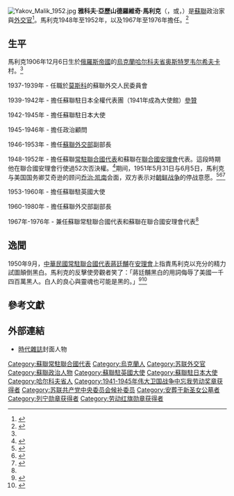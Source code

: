 [[File:Yakov_Malik_1952.jpg|thumbnail]]
'''雅科夫·亞歷山德羅維奇·馬利克'''（{{lang-ru|Яков Александрович Малик}}，{{lang-en|Yakov Malik}}或{{lang|en|Jacob Malik}}，{{bd|1906年|12月6日|1980年|2月11日}}）是[[蘇聯|蘇聯]]政治家與[[外交官|外交官]]<ref name="冷戰史">{{Cite web | url=http://legacy.wilsoncenter.org/coldwarfiles/index-42048.html | title=''Cold War International History Project's Cold War Files'' | publisher=[[冷戰國際史項目|冷戰國際史項目]] | deadurl=yes | archiveurl=https://web.archive.org/web/20140221045634/http://legacy.wilsoncenter.org/coldwarfiles/index-42048.html | archivedate=2014-02-21 }}</ref>。馬利克1948年至1952年，以及1967年至1976年擔任{{le|俄國常駐聯合國代表|Permanent Representative of Russia to the United Nations|蘇聯常駐聯合國代表}}。<ref name="聯合國">{{Cite web | url=http://www.un.int/russia/new/MainRoot/docs/biographi_en/malik/malic.htm | title=Yakov Malik (1906-1980) | publisher=[[聯合國|聯合國]] | deadurl=yes | archiveurl=https://web.archive.org/web/20121011075521/http://www.un.int/russia/new/MainRoot/docs/biographi_en/malik/malic.htm | archivedate=2012-10-11 }}</ref>

==生平==
馬利克1906年12月6日生於[[俄羅斯帝國|俄羅斯帝國]]的[[烏克蘭|烏克蘭]][[哈爾科夫省|哈尔科夫省]][[奧斯特羅韋爾希夫卡_(茲米約夫區)|奥斯特罗韦尔希夫卡]]村。<ref name="冷戰史"/>

1937-1939年 - 任職於[[莫斯科|莫斯科]]的蘇聯外交人民委員會

1939-1942年 - 擔任蘇聯駐日本全權代表團（1941年成為大使館）[[参赞|參贊]]

1942-1945年 - 擔任蘇聯駐日本大使

1945-1946年 - 擔任{{link-ja|對日理事會|対日理事会}}政治顧問

1946-1953年 - 擔任[[苏联外交部|蘇聯外交部]]副部長

1948-1952年 - 擔任蘇聯[[常驻联合国代表|常駐聯合國代表]]和蘇聯在[[聯合國安理會|聯合國安理會]]代表。這段時期他在聯合國安理會行使過52次否決權。<ref>{{Cite news | url=http://content.time.com/time/magazine/article/0,9171,935659,00.html | title=''United Nations: Exit the Bad Malik'' | date=1952-09-08 | publisher=[[時代雜誌|時代雜誌]] | access-date=2014-02-04 | archive-url=https://web.archive.org/web/20140301172905/http://content.time.com/time/magazine/article/0,9171,935659,00.html | archive-date=2014-03-01 | dead-url=no }}{{en}}</ref>期间，1951年5月31日与6月5日，馬利克与美国国务卿艾奇逊的顾问[[乔治·凯南|乔治·凯南]]会面，双方表示对[[朝鲜战争|朝鲜战争]]的停战意愿。<ref name="Haruki2013">{{cite book |author=Wada Haruki |title=''The Korean War: An International History'' |url=http://books.google.com/books?id=C2ApAgAAQBAJ&pg=PA179 |date=2013-11-21 |publisher=Rowman & Littlefield Publishers |isbn=978-1-4422-2330-1 |pages=179 }}</ref><ref name="EllemanKotkin2015">{{cite book |author1=Bruce Elleman |author2=Stephen Kotkin |title=''Manchurian Railways and the Opening of China: An International History'' |url=http://books.google.com/books?id=9mlsBgAAQBAJ&pg=PA186 |date=2015-01-28 |publisher=Routledge |isbn=978-1-317-46547-8 |pages=186 }}</ref><ref name="Shen2012">{{cite book |author=Zhihua Shen |title=''Mao, Stalin and the Korean War: Trilateral Communist Relations in the 1950s'' |url=http://books.google.com/books?id=N41bNRkYd9kC&pg=PA200 |year=2012 |publisher=Routledge |isbn=978-0-415-51645-7 |pages=200 }}</ref>

1953-1960年 - 擔任蘇聯駐英國大使

1960-1980年 - 擔任蘇聯外交部副部長

1967年-1976年 - 兼任蘇聯常駐聯合國代表和蘇聯在聯合國安理會代表<ref name="聯合國"/>

==逸聞==
1950年9月，[[中國與聯合國|中華民國常駐聯合國代表]][[蔣廷黻|蔣廷黼]]在[[安理會|安理會]]上指責馬利克以充分的精力試圖顛倒黑白。馬利克的反擊使旁觀者笑了：「蔣廷黼黑白的用詞侮辱了美國一千四百萬黑人。白人的良心與靈魂也可能是黑的。」<ref>{{Cite news | url=http://content.time.com/time/magazine/article/0,9171,813336,00.html | title=''United Nations: Borderline Cases'' | date=1950-09-25 | publisher=[[時代雜誌|時代雜誌]] | access-date=2014-02-18 | archive-url=https://web.archive.org/web/20140301193151/http://content.time.com/time/magazine/article/0,9171,813336,00.html | archive-date=2014-03-01 | dead-url=no }}{{en}}</ref><ref>{{Cite web|title=S/PV.501 - C - S/PV.501|url=https://undocs.org/zh/S/PV.501|accessdate=2020-07-06|work=undocs.org|archive-date=2020-07-06|archive-url=https://web.archive.org/web/20200706052849/https://undocs.org/zh/S/PV.501|dead-url=no}}</ref>

==參考文獻==
{{Reflist}}

==外部連結==
*[[時代雜誌|時代雜誌]]封面人物 {{Cite news | url=http://content.time.com/time/magazine/article/0,9171,812992,00.html | title=Battle of Lake Success: Junior S.O.B. | date=Aug 21, 1950 | publisher=[[時代雜誌|時代雜誌]] | accessdate=2014-02-04 | archive-date=2019-09-02 | archive-url=https://web.archive.org/web/20190902145856/http://content.time.com/time/magazine/article/0,9171,812992,00.html | dead-url=no }}{{en}}

{{Authority control}}
{{DEFAULTSORT:malik}}
[[Category:蘇聯常駐聯合國代表|Category:蘇聯常駐聯合國代表]]
[[Category:烏克蘭人|Category:烏克蘭人]]
[[Category:苏联外交官|Category:苏联外交官]]
[[Category:蘇聯政治人物|Category:蘇聯政治人物]]
[[Category:蘇聯駐英國大使|Category:蘇聯駐英國大使]]
[[Category:蘇聯駐日本大使|Category:蘇聯駐日本大使]]
[[Category:哈尔科夫省人|Category:哈尔科夫省人]]
[[Category:1941-1945年伟大卫国战争中忘我劳动奖章获得者|Category:1941-1945年伟大卫国战争中忘我劳动奖章获得者]]
[[Category:苏联共产党中央委员会候补委员|Category:苏联共产党中央委员会候补委员]]
[[Category:安葬于新圣女公墓者|Category:安葬于新圣女公墓者]]
[[Category:列宁勋章获得者|Category:列宁勋章获得者]]
[[Category:劳动红旗勋章获得者|Category:劳动红旗勋章获得者]]